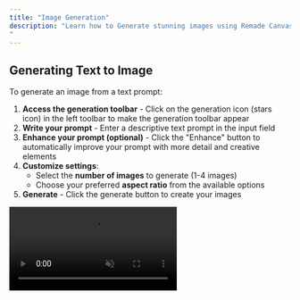```yaml
---
title: "Image Generation"
description: "Learn how to Generate stunning images using Remade Canvas's powerful AI models and advanced features.
"
---
```


## Generating Text to Image

To generate an image from a text prompt:

1. **Access the generation toolbar** - Click on the generation icon (stars icon) in the left toolbar to make the generation toolbar appear
2. **Write your prompt** - Enter a descriptive text prompt in the input field
3. **Enhance your prompt (optional)** - Click the "Enhance" button to automatically improve your prompt with more detail and creative elements
4. **Customize settings**:
   - Select the **number of images** to generate (1-4 images)
   - Choose your preferred **aspect ratio** from the available options
5. **Generate** - Click the generate button to create your images

<Frame>
  <video
    src="https://storage.googleapis.com/remade-v2/website/text-to-image.mp4"
    autoPlay
    loop
    muted
    playsInline
    style={{ width: "100%", height: "auto" }}
  />
</Frame>

## Selecting an Image Model

Choose from multiple AI models, each optimized for different styles and purposes:

| Model            | Best For                      | Strengths                                       |
| ---------------- | ----------------------------- | ----------------------------------------------- |
| **Runway Gen 4** | Photorealistic images         | High-quality realistic photos, natural lighting |
| **Recraft V3**   | Artistic and stylized content | Creative interpretations, artistic styles       |
| **Flux Kontext** | Consistent Characters         | High prompt adherence,                          |
| **GPT Image**    | General purpose               | Balanced results, good prompt adherence         |
| **Flux**         | Versatile generations         | Wide range of styles, reliable output           |
| **Imagen 4**     | High-resolution images        | Sharp detail, excellent text rendering          |
| **Ideogram**     | Text-heavy designs            | Perfect for images with text elements           |

<Tip>
  Try different models with the same prompt to see which style works best for
  your project. Some models support additional features like reference images.
</Tip>

## Adding Images as Reference

Reference images help guide your AI generation by providing visual context and style direction.

### How to Add References

1. **Select an existing image** - Click on any image in your canvas
2. **Set as reference** - Click the "Reference" button that appears
3. **Generate with reference** - Write your prompt and generate as normal

<Frame>
  <video
    src="https://storage.googleapis.com/remade-v2/website/references.mp4"
    autoPlay
    loop
    muted
    playsInline
    style={{ width: "100%", height: "auto" }}
    alt="Demonstrating how to add and use image references"
  />
</Frame>
<Note>
  Not all models support reference images. Check the model capabilities when
  selecting your AI model for generation.
</Note>

### Using References Effectively

When using reference images, you can:

- **Mention specific elements** - Reference particular aspects like "use the lighting from the reference image" or "apply the color palette from the reference"
- **Style transfer** - Ask the AI to generate in the same artistic style as your reference
- **Composition guidance** - Use reference images to guide the overall layout and composition
- **Color schemes** - Extract and apply color palettes from reference images

## Tips for Better Results

- **Be descriptive** - Include details about style, mood, lighting, and composition
- **Use the enhance feature** - Let AI improve your prompts for more creative results
- **Experiment with models** - Different models excel at different types of content
- **Iterate and refine** - Generate multiple variations and build on the best results

---

## Next Steps

<Card title="Image Editing" icon="paintbrush" href="/canvas/image-editing">
  Learn how to edit, enhance, and modify your generated images with powerful
  AI-powered editing tools including inpainting, outpainting, upscaling, and
  more.
</Card>
